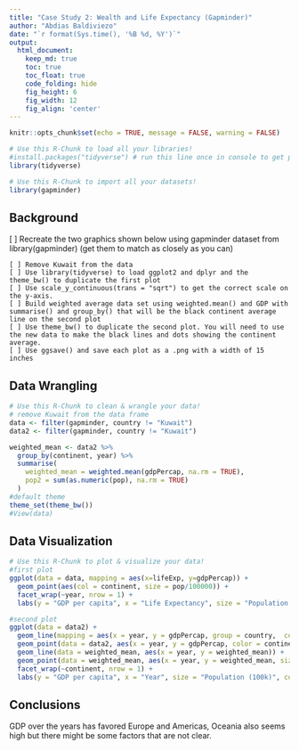 ```yaml
---
title: "Case Study 2: Wealth and Life Expectancy (Gapminder)"
author: "Abdias Baldiviezo"
date: "`r format(Sys.time(), '%B %d, %Y')`"
output:
  html_document:  
    keep_md: true
    toc: true
    toc_float: true
    code_folding: hide
    fig_height: 6
    fig_width: 12
    fig_align: 'center'
---
```


```r
knitr::opts_chunk$set(echo = TRUE, message = FALSE, warning = FALSE)
```

```r
# Use this R-Chunk to load all your libraries!
#install.packages("tidyverse") # run this line once in console to get package
library(tidyverse)

```

```r
# Use this R-Chunk to import all your datasets!
library(gapminder)
```

## Background

[ ] Recreate the two graphics shown below using gapminder dataset from library(gapminder) (get them to match as closely as you can)

    [ ] Remove Kuwait from the data
    [ ] Use library(tidyverse) to load ggplot2 and dplyr and the theme_bw() to duplicate the first plot
    [ ] Use scale_y_continuous(trans = "sqrt") to get the correct scale on the y-axis.
    [ ] Build weighted average data set using weighted.mean() and GDP with summarise() and group_by() that will be the black continent average line on the second plot
    [ ] Use theme_bw() to duplicate the second plot. You will need to use the new data to make the black lines and dots showing the continent average.
    [ ] Use ggsave() and save each plot as a .png with a width of 15 inches


## Data Wrangling

```r
# Use this R-Chunk to clean & wrangle your data!
# remove Kuwait from the data frame
data <- filter(gapminder, country != "Kuwait")
data2 <- filter(gapminder, country != "Kuwait")

weighted_mean <- data2 %>%
  group_by(continent, year) %>%
  summarise(
    weighted_mean = weighted.mean(gdpPercap, na.rm = TRUE), 
    pop2 = sum(as.numeric(pop), na.rm = TRUE)
  )
#default theme 
theme_set(theme_bw()) 
#View(data)


```

## Data Visualization

```r
# Use this R-Chunk to plot & visualize your data!
#first plot
ggplot(data = data, mapping = aes(x=lifeExp, y=gdpPercap)) + 
  geom_point(aes(col = continent, size = pop/100000)) + 
  facet_wrap(~year, nrow = 1) + 
  labs(y = "GDP per capita", x = "Life Expectancy", size = "Population (100k)")

#second plot
ggplot(data = data2) + 
  geom_line(mapping = aes(x = year, y = gdpPercap, group = country,  color = continent)) +  
  geom_point(data = data2, aes(x = year, y = gdpPercap, color = continent)) + 
  geom_line(data = weighted_mean, aes(x = year, y = weighted_mean)) + 
  geom_point(data = weighted_mean, aes(x = year, y = weighted_mean, size = pop2/100000)) +  
  facet_wrap(~continent, nrow = 1) +
  labs(y = "GDP per capita", x = "Year", size = "Population (100k)", color = "Continent")

```

## Conclusions


GDP over the years has favored Europe and Americas, Oceania also seems high but there might be some factors that are not clear.
